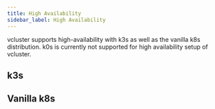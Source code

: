 ```yaml
---
title: High Availability
sidebar_label: High Availability
---
```



vcluster supports high-availability with k3s as well as the vanilla k8s distribution. k0s is currently not supported for high availability setup of vcluster.

## k3s

<HighAvailabilityK3s />

## Vanilla k8s

<HighAvailabilityK8s />
